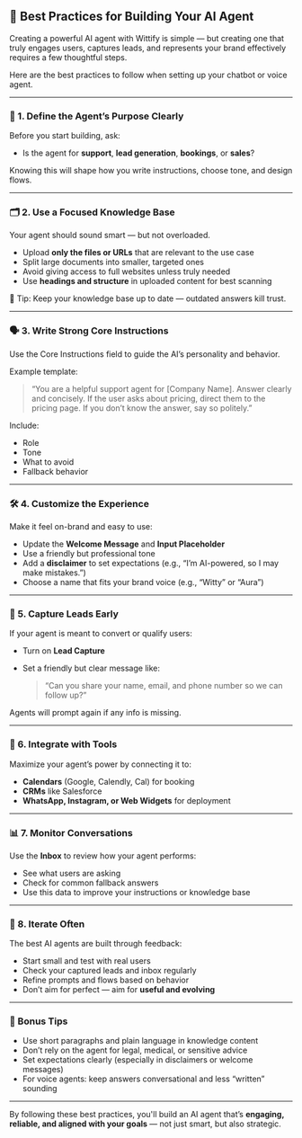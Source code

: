## 🌟 Best Practices for Building Your AI Agent

Creating a powerful AI agent with Wittify is simple — but creating one that truly engages users, captures leads, and represents your brand effectively requires a few thoughtful steps.

Here are the best practices to follow when setting up your chatbot or voice agent.

---

### 🧠 1. Define the Agent’s Purpose Clearly

Before you start building, ask:

* Is the agent for **support**, **lead generation**, **bookings**, or **sales**?

Knowing this will shape how you write instructions, choose tone, and design flows.

---

### 🗂 2. Use a Focused Knowledge Base

Your agent should sound smart — but not overloaded.

* Upload **only the files or URLs** that are relevant to the use case
* Split large documents into smaller, targeted ones
* Avoid giving access to full websites unless truly needed
* Use **headings and structure** in uploaded content for best scanning

📌 Tip: Keep your knowledge base up to date — outdated answers kill trust.

---

### 🗣 3. Write Strong Core Instructions

Use the Core Instructions field to guide the AI’s personality and behavior.

Example template:

> “You are a helpful support agent for \[Company Name]. Answer clearly and concisely. If the user asks about pricing, direct them to the pricing page. If you don’t know the answer, say so politely.”

Include:

* Role
* Tone
* What to avoid
* Fallback behavior

---

### 🛠 4. Customize the Experience

Make it feel on-brand and easy to use:

* Update the **Welcome Message** and **Input Placeholder**
* Use a friendly but professional tone
* Add a **disclaimer** to set expectations (e.g., “I’m AI-powered, so I may make mistakes.”)
* Choose a name that fits your brand voice (e.g., “Witty” or “Aura”)

---

### 🎯 5. Capture Leads Early

If your agent is meant to convert or qualify users:

* Turn on **Lead Capture**
* Set a friendly but clear message like:

  > “Can you share your name, email, and phone number so we can follow up?”

Agents will prompt again if any info is missing.

---

### 🤝 6. Integrate with Tools

Maximize your agent’s power by connecting it to:

* **Calendars** (Google, Calendly, Cal) for booking
* **CRMs** like Salesforce
* **WhatsApp, Instagram, or Web Widgets** for deployment

---

### 📊 7. Monitor Conversations

Use the **Inbox** to review how your agent performs:

* See what users are asking
* Check for common fallback answers
* Use this data to improve your instructions or knowledge base

---

### 🔁 8. Iterate Often

The best AI agents are built through feedback:

* Start small and test with real users
* Check your captured leads and inbox regularly
* Refine prompts and flows based on behavior
* Don’t aim for perfect — aim for **useful and evolving**

---

### 🧪 Bonus Tips

* Use short paragraphs and plain language in knowledge content
* Don’t rely on the agent for legal, medical, or sensitive advice
* Set expectations clearly (especially in disclaimers or welcome messages)
* For voice agents: keep answers conversational and less “written” sounding

---

By following these best practices, you'll build an AI agent that’s **engaging, reliable, and aligned with your goals** — not just smart, but also strategic.
